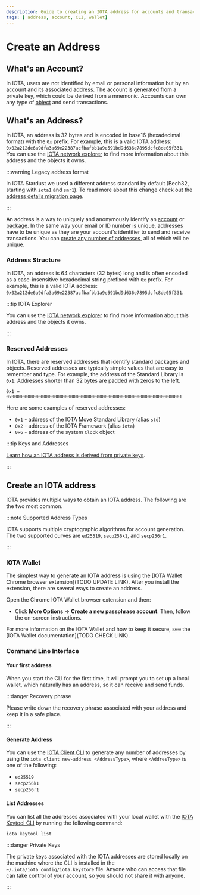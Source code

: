 ```yaml
---
description: Guide to creating an IOTA address for accounts and transactions.
tags: [ address, account, CLI, wallet]
---
```

# Create an Address

## What's an Account?

In IOTA, users are not identified by email or personal information but by an account and its
associated [address](#whats-an-address). The account is generated from a private key, which could be
derived from a mnemonic. Accounts can own any type of [object](../iota-101/objects/object-model.mdx) and send
transactions.

## What's an Address?

In IOTA, an address is 32 bytes and is encoded in base16 (hexadecimal format) with the `0x` prefix. For example, this is a valid IOTA address: `0x02a212de6a9dfa3a69e22387acfbafbb1a9e591bd9d636e7895dcfc8de05f331`. You can use the [IOTA network explorer](https://explorer.iota.cafe/) to find more information about this address and the objects it owns.

:::warning Legacy address format

In IOTA Stardust we used a different address standard by default (Bech32, starting with `iota1` and `smr1`). To read more about this change check out the [address details migration page](../stardust/addresses).

:::

An address is a way to uniquely and anonymously identify an [account](#whats-an-account)
or [package](../iota-101/iota-move-concepts/packages/packages.mdx). In the same way your email or ID number is
unique, addresses have to be unique as they are your account's identifier to send and receive transactions. You
can [create any number of addresses](#create-an-iota-address), all of which will be unique.

### Address Structure

In IOTA, an address is 64 characters (32 bytes) long and is often encoded as a case-insensitive hexadecimal string prefixed with `0x` prefix. For example, this is a valid IOTA
address: `0x02a212de6a9dfa3a69e22387acfbafbb1a9e591bd9d636e7895dcfc8de05f331`.

:::tip IOTA Explorer

You can use the [IOTA network explorer](https://explorer.iota.org/) to find more information about this address and the
objects it owns.

:::

### Reserved Addresses

In IOTA, there are reserved addresses that identify standard packages and objects. Reserved
addresses are typically simple values that are easy to remember and type. For example, the address of the Standard Library is `0x1`. Addresses shorter than 32 bytes are padded with zeros to the left.

```move
0x1 = 0x0000000000000000000000000000000000000000000000000000000000000001
```

Here are some examples of reserved addresses:

- `0x1` - address of the IOTA Move Standard Library (alias `std`)
- `0x2` - address of the IOTA Framework (alias `iota`)
- `0x6` - address of the system `Clock` object

:::tip Keys and Addresses

[Learn how an IOTA address is derived from private keys](../cryptography/explanations/transaction-auth/keys-addresses.mdx).

:::


## Create an IOTA address

IOTA provides multiple ways to obtain an IOTA address. The following are the two most common.

:::note Supported Address Types

IOTA supports multiple cryptographic algorithms for account generation. The two supported curves
are `ed25519`, `secp256k1`, and `secp256r1`.

:::

### IOTA Wallet

The simplest way to generate an IOTA address is using the [IOTA Wallet Chrome browser extension](TODO UPDATE LINK).
After you install the extension, there are several ways to create an address.

Open the Chrome IOTA Wallet browser extension and then:

- Click **More Options** → **Create a new passphrase account**. Then, follow the on-screen instructions.

For more information on the IOTA Wallet and how to keep it secure, see
the [IOTA Wallet documentation](TODO CHECK LINK).

### Command Line Interface

#### Your first address

When you start the CLI for the first time, it will prompt you to set up a local wallet, which naturally has an address,
so it can receive and send funds.

:::danger Recovery phrase

Please write down the recovery phrase associated with your address and keep it in a safe place.

:::

#### Generate Address

You can use the  [IOTA Client CLI](../../references/cli/client.mdx) to generate any number of addresses by using
the `iota client new-address <AddressType>`, where `<AddresType>` is one of the following:

* `ed25519`
* `secp256k1`
* `secp256r1`

#### List Addresses

You can list all the addresses associated with your local wallet with
the [IOTA Keytool CLI](../../references/cli/keytool.mdx) by running the following command:

```bash
iota keytool list
``` 

:::danger Private Keys

The private keys associated with the IOTA addresses are stored locally on the machine where the CLI is installed in
the `~/.iota/iota_config/iota.keystore` file. Anyone who can access that file can take control of your account, so you
should not share it with anyone.

:::
